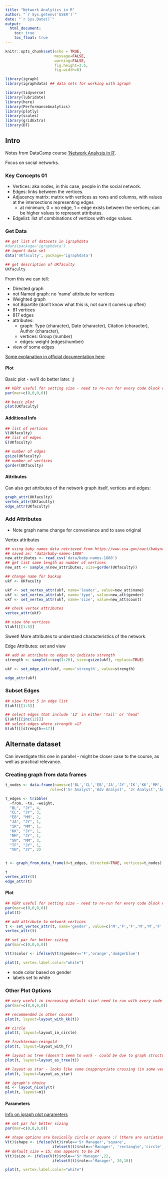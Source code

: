 ```yaml
---
title: "Network Analytics in R"
author: "`r Sys.getenv('USER')`"
date: "`r Sys.Date()`"
output: 
  html_document:
    toc: true
    toc_float: true
---
```


```r
knitr::opts_chunk$set(echo = TRUE,
                      message=FALSE,
                      warning=FALSE,
                      fig.height=3.5,
                      fig.width=6)

library(igraph)
library(igraphdata) ## data sets for working with igraph

library(tidyverse)
library(lubridate)
library(here)
library(PerformanceAnalytics)
library(plotly)
library(scales)
library(gridExtra)
library(DT)

```

## Intro 

Notes from DataCamp course ['Network Analysis in R'](https://learn.datacamp.com/courses/network-analysis-in-r).

Focus on social networks.

### Key Concepts 01

* Vertices: aka nodes, in this case, people in the social network.
* Edges: links between the vertices.
* Adjacency matrix: matrix with vertices as rows and columns, with values at the intersections representing edges
    + at minimum, 0 = no edge, 1 = edge exists between the vertices; can be higher values to represent attributes.
* Edgelist: list of combinations of vertices with edge values.

### Get Data

```r
## get list of datasets in igraphdata
#data(package='igraphdata')
## import data set
data('UKfaculty', package='igraphdata')

## get description of UKfaculty
UKfaculty

```

From this we can tell:

* Directed graph
* not Named graph: no 'name' attribute for vertices
* Weighted graph
* not Bipartite (don't know what this is, not sure it comes up often)
* 81 vertices
* 817 edges
* attributes: 
    + graph: Type (character), Date (character), Citation (character), Author (character), 
    + vertices: Group (number)
    + edges: weight (edges/number)
* view of some edges

[Some explanation in official documentation here](https://igraph.org/r/doc/aaa-igraph-package.html)

#### Plot

Basic plot - we'll do better later. ;)

```r
## VERY useful for setting size - need to re-run for every code block with charts
par(mar=c(0,0,0,0))

## basic plot
plot(UKfaculty)
```

#### Additional Info

```r
## list of vertices
V(UKfaculty)
## list of edges
E(UKfaculty)

## number of edges
gsize(UKfaculty)
## number of vertices
gorder(UKfaculty)
```

#### Attributes

Can also get attributes of the network graph itself, vertices and edges:

```r
graph_attr(UKfaculty)
vertex_attr(UKfaculty)
edge_attr(UKfaculty)
```

### Add Attributes

* Note graph name change for convenience and to save original

Vertex attributes

```r
## using baby names data retrieved from https://www.ssa.gov/oact/babynames/limits.html, just for fun
## saved as: 'data/baby-names-1880'
new_attributes <- read_csv('data/baby-names-1880')
## get list same length as number of vertices
new_att <- sample_n(new_attributes, size=gorder(UKfaculty))

## change name for backup
ukf <- UKfaculty

ukf <- set_vertex_attr(ukf, name='leader', value=new_att$name)
ukf <- set_vertex_attr(ukf, name='type', value=new_att$gender)
ukf <- set_vertex_attr(ukf, name='size', value=new_att$count)

## check vertex attributes
vertex_attr(ukf)

## view the vertices
V(ukf)[[1:5]]
```

Sweet! More attributes to understand characteristics of the network.

Edge Attributes: set and view

```r
## add an attribute to edges to indicate strength
strength <- sample(x=seq(1:20), size=gsize(ukf), replace=TRUE)

ukf <- set_edge_attr(ukf, name='strength', value=strength)

edge_attr(ukf)
```

### Subset Edges

```r
## view first 5 in edge list
E(ukf)[[1:5]]

## select edges that include '12' in either 'tail' or 'head'
E(ukf)[[inc(12)]]
## select edges where strength =17
E(ukf)[[strength==17]]
```


## Alternate dataset 

Can investigate this one in parallel - might be closer case to the course, as well as practical relevance.

### Creating graph from data frames

```r

t_nodes <- data.frame(names=c('BL','CL','EB','JA','JY','IK','KK','MM','SN','TF','VN'),
                    role=c('Sr Analyst','Adv Analyst', 'Jr Analyst','Analyst','Sr Manager','Analyst','Engineer','Manager','Sr Analyst','Sr Analyst','Sr Analyst'))

t_edges <- tribble(
  ~from, ~to, ~weight,
  "BL", "JY", 4,
  "CL", "JY", 3,
  "EB", "MM", 2,
  "JA", "JY", 1,
  "IK", "MM", 1,
  "KK", "JY", 1,
  "MM", "JY", 1,
  "SN", "MM", 3,
  "TF", "JY", 1,
  "VN", "JY", 2)


t <- graph_from_data_frame(d=t_edges, directed=TRUE, vertices=t_nodes)

t
vertex_attr(t)
edge_attr(t)
```

#### Plot

```r
## VERY useful for setting size - need to re-run for every code block with charts
par(mar=c(0,0,0,0))
plot(t)
```

```r
## add attribute to network vertices
t <- set_vertex_attr(t, name='gender', value=c('M','F','F','M','M','F','M','F','M','M','F'))
vertex_attr(t)
```

```r
## set par for better sizing
par(mar=c(0,0,0,0))

V(t)$color <- ifelse(V(t)$gender=='F','orange','dodgerblue')

plot(t, vertex.label.color="white")
```

* node color based on gender
* labels set to white

### Other Plot Options

```r
## very useful in increasing default size! need to run with every code block that has plot
par(mar=c(0,0,0,0))

## recommended in other course
plot(t, layout=layout_with_kk(t))

## circle
plot(t, layout=layout_in_circle)

## fruchterman-reingold
plot(t, layout=layout_with_fr)

## layout as tree (doesn't seem to work - could be due to graph structure)
plot(t, layout=layout_as_tree(t))

## layout as star - looks like some inappropriate crossing (in some versions)
plot(t, layout=layout_as_star)

## igraph's choice
m1 <- layout_nicely(t)
plot(t, layout=m1)

```

#### Parameters

[Info on igraph plot parameters](https://www.r-graph-gallery.com/248-igraph-plotting-parameters.html)

```r
## set par for better sizing
par(mar=c(0,0,0,0))

## shape options are basically circle or square :( (there are variations but hard to tell what difference)
V(t)$shape <- ifelse(V(t)$role=='Sr Manager','square',
                     ifelse(V(t)$role=='Manager', 'rectangle','circle'))
## default size = 15; max appears to be 24
V(t)$size <- ifelse(V(t)$role=='Sr Manager',22,
                     ifelse(V(t)$role=='Manager', 20,18))

plot(t, vertex.label.color="white")

```


